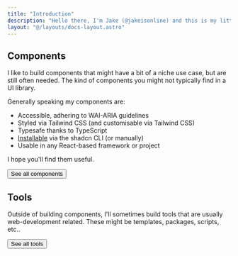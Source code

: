```yaml
---
title: "Introduction"
description: "Hello there, I'm Jake (@jakeisonline) and this is my little playground. It's a collection of components, templates, experiments, and other bits and bobs."
layout: "@/layouts/docs-layout.astro"
---
```



## Components

I like to build components that might have a bit of a niche use case, but are still often needed. The kind of components you might not typically find in a UI library.

Generally speaking my components are:

- Accessible, adhering to WAI-ARIA guidelines
- Styled via Tailwind CSS (and customisable via Tailwind CSS)
- Typesafe thanks to TypeScript
- [Installable](/playground/installing-components) via the shadcn CLI (or manually)
- Usable in any React-based framework or project

I hope you'll find them useful.

<Link href="/components" noStyle>
  <Button variant="outline">See all components</Button>
</Link>

## Tools

Outside of building components, I'll sometimes build tools that are usually web-development related. These might be templates, packages, scripts, etc..

<Link href="/tools" noStyle>
  <Button variant="outline">See all tools</Button>
</Link>
